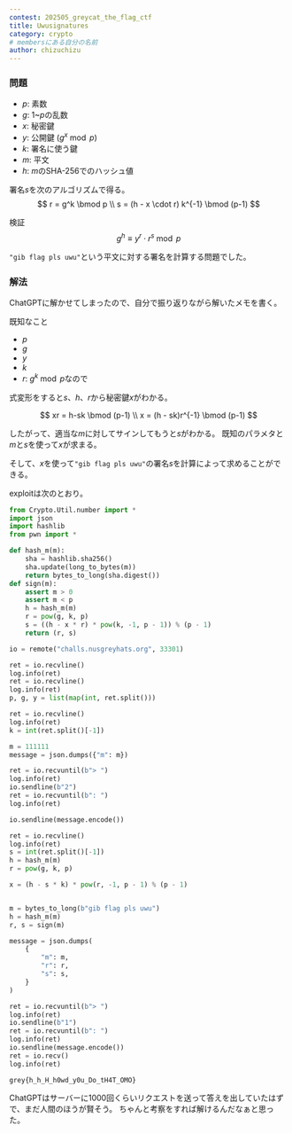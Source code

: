 ```yaml
---
contest: 202505_greycat_the_flag_ctf
title: Uwusignatures
category: crypto
# membersにある自分の名前
author: chizuchizu
---
```


### 問題

- $p$: 素数
- $g$: 1~$p$の乱数
- $x$: 秘密鍵
- $y$: 公開鍵 ($g^x \bmod p$)
- $k$: 署名に使う鍵
- $m$: 平文
- $h$: $m$のSHA-256でのハッシュ値

署名$s$を次のアルゴリズムで得る。
$$
r = g^k \bmod p \\
s = (h - x \cdot r) k^{-1} \bmod (p-1)
$$

検証
$$
g^h \equiv y^r \cdot r^s \bmod p 
$$


`"gib flag pls uwu"`という平文に対する署名を計算する問題でした。

### 解法

ChatGPTに解かせてしまったので、自分で振り返りながら解いたメモを書く。

既知なこと
- $p$
- $g$
- $y$
- $k$
- $r$: $g^k \bmod p$なので

式変形をすると$s$、$h$、$r$から秘密鍵$x$がわかる。

$$
xr = h-sk \bmod (p-1) \\
x = (h - sk)r^{-1} \bmod (p-1)
$$


したがって、適当な$m$に対してサインしてもうと$s$がわかる。
既知のパラメタと$m$と$s$を使って$x$が求まる。

そして、$x$を使って`"gib flag pls uwu"`の署名$s$を計算によって求めることができる。

exploitは次のとおり。

```python
from Crypto.Util.number import *
import json
import hashlib
from pwn import *

def hash_m(m):
    sha = hashlib.sha256()
    sha.update(long_to_bytes(m))
    return bytes_to_long(sha.digest())
def sign(m):
    assert m > 0
    assert m < p
    h = hash_m(m)
    r = pow(g, k, p)
    s = ((h - x * r) * pow(k, -1, p - 1)) % (p - 1) 
    return (r, s)

io = remote("challs.nusgreyhats.org", 33301)

ret = io.recvline()
log.info(ret)
ret = io.recvline()
log.info(ret)
p, g, y = list(map(int, ret.split()))

ret = io.recvline()
log.info(ret)
k = int(ret.split()[-1])

m = 111111
message = json.dumps({"m": m})

ret = io.recvuntil(b"> ")
log.info(ret)
io.sendline(b"2")
ret = io.recvuntil(b": ")
log.info(ret)

io.sendline(message.encode())

ret = io.recvline()
log.info(ret)
s = int(ret.split()[-1])
h = hash_m(m)
r = pow(g, k, p)

x = (h - s * k) * pow(r, -1, p - 1) % (p - 1)


m = bytes_to_long(b"gib flag pls uwu")
h = hash_m(m)
r, s = sign(m)

message = json.dumps(
    {
        "m": m,
        "r": r,
        "s": s,
    }
)

ret = io.recvuntil(b"> ")
log.info(ret)
io.sendline(b"1")
ret = io.recvuntil(b": ")
log.info(ret)
io.sendline(message.encode())
ret = io.recv()
log.info(ret)
```

 `grey{h_h_H_h0wd_y0u_Do_tH4T_OMO}`

ChatGPTはサーバーに1000回くらいリクエストを送って答えを出していたはずで、まだ人間のほうが賢そう。
ちゃんと考察をすれば解けるんだなぁと思った。 